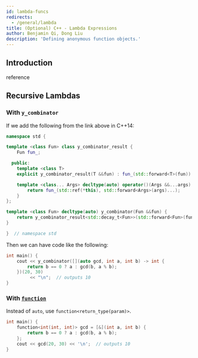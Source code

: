 ```yaml
---
id: lambda-funcs
redirects:
  - /general/lambda
title: (Optional) C++ - Lambda Expressions
author: Benjamin Qi, Dong Liu
description: 'Defining anonymous function objects.'
---
```


## Introduction

<Resources>
	<Resource
		source="CPP"
		url="https://en.cppreference.com/w/cpp/language/lambda"
		title="Lambda expressions"
	>
		reference
	</Resource>
	<Resource
		source="UMich"
		url="http://www.umich.edu/~eecs381/handouts/Lambda.pdf"
		title="Using C++ Lambdas"
		starred
	 />
	<Resource
		source="SO"
		url="https://stackoverflow.com/questions/7627098/what-is-a-lambda-expression-in-c11"
		title="What is a lambda expression in C++11?"
	 />
	<Resource
		source="Microsoft"
		url="https://docs.microsoft.com/en-us/cpp/cpp/lambda-expressions-in-cpp?view=vs-2019"
		title="Lambda Expressions in C++"
	 />
</Resources>

<Resources title="FAQ">
	<Resource
		source="SO"
		url="https://stackoverflow.com/questions/41121441/type-of-a-lambda-function-using-auto"
		title="Type of a lambda function using auto?"
	 />
	<Resource
		source="SO"
		url="https://stackoverflow.com/questions/11323811/what-is-meant-by-retain-state-in-c"
		title="What is meant by 'retain state' in c++?"
	 />
</Resources>

## Recursive Lambdas

### With `y_combinator`

<Resources>
	<Resource
		source="open-std"
		url="http://www.open-std.org/jtc1/sc22/wg21/docs/papers/2016/p0200r0.html"
		title="Y Combinator Proposal"
		starred
	 />
	<Resource
		source="RIP Tutorial"
		url="https://riptutorial.com/cplusplus/example/8508/recursive-lambdas"
		title="Recursive Lambdas"
	 />
</Resources>

If we add the following from the link above in C++14:

```cpp
namespace std {

template <class Fun> class y_combinator_result {
	Fun fun_;

  public:
	template <class T>
	explicit y_combinator_result(T &&fun) : fun_(std::forward<T>(fun)) {}

	template <class... Args> decltype(auto) operator()(Args &&...args) {
		return fun_(std::ref(*this), std::forward<Args>(args)...);
	}
};

template <class Fun> decltype(auto) y_combinator(Fun &&fun) {
	return y_combinator_result<std::decay_t<Fun>>(std::forward<Fun>(fun));
}

}  // namespace std
```

Then we can have code like the following:

```cpp
int main() {
	cout << y_combinator([](auto gcd, int a, int b) -> int {
		return b == 0 ? a : gcd(b, a % b);
	})(20, 30)
	     << "\n";  // outputs 10
}
```

### With [`function`](https://en.cppreference.com/w/cpp/utility/functional/function)

Instead of `auto`, use `function<return_type(param)>`.

```cpp
int main() {
	function<int(int, int)> gcd = [&](int a, int b) {
		return b == 0 ? a : gcd(b, a % b);
	};
	cout << gcd(20, 30) << '\n';  // outputs 10
}
```
